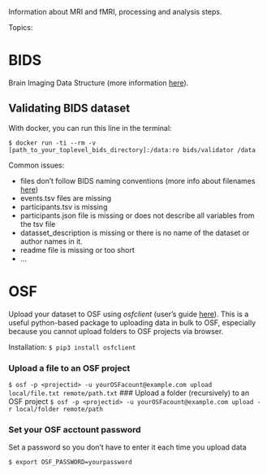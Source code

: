 Information about MRI and fMRI, processing and analysis steps.



Topics:

# BIDS

Brain Imaging Data Structure (more information [here](https://bids-standard.github.io/bids-starter-kit/)).

## Validating BIDS dataset

With docker, you can run this line in the terminal:

`$ docker run -ti --rm -v [path_to_your_toplevel_bids_directory]:/data:ro bids/validator /data`


Common issues:

- files don't follow BIDS naming conventions (more info about filenames [here](https://bids-standard.github.io/bids-starter-kit/folders_and_files/files.html))
- events.tsv files are missing
- participants.tsv is missing
- participants.json file is missing or does not describe all variables from the tsv file
- datasset_description is missing or there is no name of the dataset or author names in it.
- readme file is missing or too short
- ...


# OSF

Upload your dataset to OSF using *osfclient* (user's guide [here](https://osfclient.readthedocs.io/en/latest/cli-usage.html)).
This is a useful python-based package to uploading data in bulk to OSF, especially because you cannot upload folders to OSF projects via browser.

Installation:
`$ pip3 install osfclient`

### Upload a file to an OSF project
`$ osf -p <projectid> -u yourOSFacount@example.com upload local/file.txt remote/path.txt`
### Upload a folder (recursively) to an OSF project
`$ osf -p <projectid> -u yourOSFacount@example.com upload -r local/folder remote/path`

### Set your OSF acctount password
Set a password so you don't have to enter it each time you upload data

`$ export OSF_PASSWORD=yourpassword`
